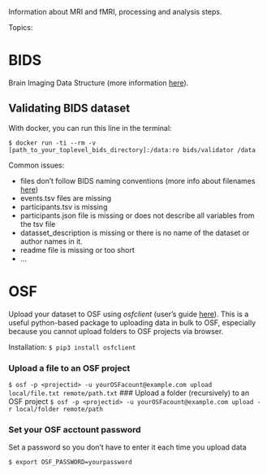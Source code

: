 Information about MRI and fMRI, processing and analysis steps.



Topics:

# BIDS

Brain Imaging Data Structure (more information [here](https://bids-standard.github.io/bids-starter-kit/)).

## Validating BIDS dataset

With docker, you can run this line in the terminal:

`$ docker run -ti --rm -v [path_to_your_toplevel_bids_directory]:/data:ro bids/validator /data`


Common issues:

- files don't follow BIDS naming conventions (more info about filenames [here](https://bids-standard.github.io/bids-starter-kit/folders_and_files/files.html))
- events.tsv files are missing
- participants.tsv is missing
- participants.json file is missing or does not describe all variables from the tsv file
- datasset_description is missing or there is no name of the dataset or author names in it.
- readme file is missing or too short
- ...


# OSF

Upload your dataset to OSF using *osfclient* (user's guide [here](https://osfclient.readthedocs.io/en/latest/cli-usage.html)).
This is a useful python-based package to uploading data in bulk to OSF, especially because you cannot upload folders to OSF projects via browser.

Installation:
`$ pip3 install osfclient`

### Upload a file to an OSF project
`$ osf -p <projectid> -u yourOSFacount@example.com upload local/file.txt remote/path.txt`
### Upload a folder (recursively) to an OSF project
`$ osf -p <projectid> -u yourOSFacount@example.com upload -r local/folder remote/path`

### Set your OSF acctount password
Set a password so you don't have to enter it each time you upload data

`$ export OSF_PASSWORD=yourpassword`
